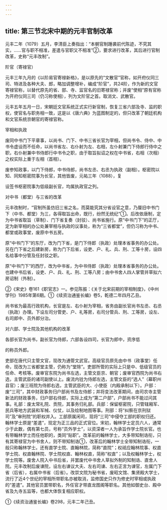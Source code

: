 ```yaml
---
---
---
```

title: 第三节北宋中期的元丰官制改革
---



元丰二年（1079）五月，李清臣上奏指出：“本朝官制踵袭前代陈迹，不究其实，……官与职不相准，差遣与官职又不相准”②，要求进行改革，其后进行官制改革，史称“元丰改制”。

阶官（寄禄官）

元丰三年九月的《以阶易官寄禄新格》，是以原先的“文散官”官称，如开府仪同三司、特进及各种大夫、郎，略加调整增补，编成“阶官”，共24阶，作为新的文官寄禄官称，以替代原先的省、部、寺、监官名的旧寄禄官称；并废“使相”原有官称为开府仪同三司（仍习称使相），列为文阶官之首。取消文、武散官。

元丰五年五月一日，宋朝廷文官系统正式实行新官制，恢复三省六部及寺、监的职权，使官名与职务相一致，这是以《唐六典》为蓝图制定的，但只改革了朝廷机构和文官系统京朝官的寄禄官称。

宰相和执政

废同中书门下平章事，以尚书、门下、中书三省长官为宰相，但尚书令、侍中、中书令虚设而不任命，以尚书省左、右仆射为左、右相，左仆射兼门下侍郎行侍中之职，右仆射兼中书侍郎行中书令之职，由于取旨拟诏之权在中书省，右相（次相）之权实际上重于左相（首相）。

废参知政事，以门下侍郎，中书侍郎，尚书左丞、右丞为执政（副相）。枢密院以知、同知枢密院事为长官，其他皆废，元祐三年（1088），复

设签书枢密院事为低级副长官，均属执政官之列。

对中书（都堂）与三省的改革

元丰改制时，“官制所虽仿旧三省之名，而莫能究其分省设官之意，乃厘旧中书门下（中书、都堂）为三，各得取旨出命，既行，纷然无统纪”①。后改依唐制，定为中书省取旨（草制）、门下省复奏（封驳）、尚书省施行。原“中书门下”的正厅，定为新宰相的办公处兼宰相与执政的议事处，称为“三省都堂”，但仍习称为中书、都堂或政事堂，废原中书五房。

原“中书门下”的东厅，改为门下省，是门下侍郎（执政）处理本省事务的办公处。另在门下省之后建新房，称为门下后省，设吏、户、礼、兵、刑、工等十房，设四名给事中分管及任封驳之职。

原“中书门下”的西厅，改为中书省，为中书侍郎（执政）处理本省事务的办公处。也建中书后省，设吏、户、兵、礼、刑、工等八房；由中书舍人四人掌管并草拟六房诏制（外制）。

②《宋史》卷161《职官志》一。参见陈振：《关于北宋前期的宰相制度》，《中州学刊》1985年第6期。①《续资治通鉴长编》卷5，乾德二年四月乙丑。

尚书省为最高行政机构，长官是左、右仆射为宰相，省务由副长官尚书左丞、右丞（执政）办理。下设左司分管吏、户、礼等房，右司分管兵、刑、工等房，设左、右司郎中、员外郎分治。

对六部、学士院及其他机构的改革

各部长官为尚书，副长官为侍郎，六部各设四司，长官为郎中，资序低

的称员外郎。

吏部在唐代只主管文官，现改为通管文武官。高级官员原先由中书（政事堂）任命，现改为三省都堂主管，仍称为“堂除”。吏部所管的实际上只是中、低级官员的任命、考核等。废审官东院为尚书左选，主管文臣京、朝官；废审官西院为尚书右选，主管武臣的诸司副使以上。废流内铨为侍郎左选，主管文臣的“选人”（幕职州县官）；废三班院为侍郎右选，主管武臣的大、小使臣（内殿承制以下）。户部：废“三司”，其中财政事务归户部尚书及左侍郎；并将变法改革期间，由司农寺主管新法的财政事务，归户部右侍郎，实际上成为“第二户部”，户部尚书不能过问其事。礼部：废太常礼院、贡院，其事务归礼部。兵部：保留枢密院，只管辖厢军、民兵等地方武装和军械、仪仗，以及绘制地图等事。刑部：将“纠察在京刑狱司”及“审刑院”的职权并入。工部原属闲司，现将“三司”中侵夺工部的职权归还。翰林学士原是“差遣”，现定为正三品的正式官位。宋初，翰林学士定员六人，通常少于此数，偶有第七员，号称“员外学士”，以资深者一人为承旨作学士院长官。也有带翰林学士而任他职的，类同“贴职”。改革前的翰林学士，大多带知制诰衔，只有其寄禄官为中书舍人，则不带知制诰①，改革后的翰林学士全带知制诰衔，一般只称翰林学士。还有直学士院、直翰林院，简称“直院”；权祗应翰林院事、权直学士院、权直翰林院、学士院权直、翰林权直，简称“权直”；以及权翰林学士，权学士院等。废舍人院入中书后省，并罢废代中书舍人草拟外制的知制诰、直舍人院。元丰改制后废谏院，设左右谏议大夫、左右司谏、左右正言为谏官，左属门下省（后省），右属中书省（后省）。改崇文院为秘书省，废昭文馆、集贤殿大学士，流行了近4个世纪的宰相所带职名亦被取消，监修国史只作为修史时宰相或执政的“差遣”。其他官员罢带职名，外任官才带直龙图阁等职名。其他如御史台、殿中省及九寺五监等，也都大体恢复相应职权。

①《续资治通鉴长编》卷298，元丰二年己丑。
